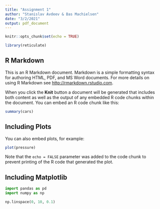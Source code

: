 ```yaml
---
title: "Assignment 1"
author: "Stanislav Avdeev & Bas Machielsen"
date: "3/2/2021"
output: pdf_document
---
```


```r
knitr::opts_chunk$set(echo = TRUE)

library(reticulate)
```

## R Markdown

This is an R Markdown document. Markdown is a simple formatting syntax for authoring HTML, PDF, and MS Word documents. For more details on using R Markdown see <http://rmarkdown.rstudio.com>.

When you click the **Knit** button a document will be generated that includes both content as well as the output of any embedded R code chunks within the document. You can embed an R code chunk like this:

```r
summary(cars)
```

## Including Plots

You can also embed plots, for example:

```r
plot(pressure)
```

Note that the `echo = FALSE` parameter was added to the code chunk to prevent printing of the R code that generated the plot.

## Including Matplotlib

```python
import pandas as pd
import numpy as np

np.linspace(0, 10, 0.1)

```
